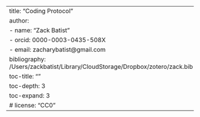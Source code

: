 ---
title: "Coding Protocol"
author:
  - name: "Zack Batist"
  - orcid: 0000-0003-0435-508X
  - email: zacharybatist@gmail.com
bibliography: /Users/zackbatist/Library/CloudStorage/Dropbox/zotero/zack.bib
toc-title: ""
toc-depth: 3
toc-expand: 3
# license: "CC0"
---